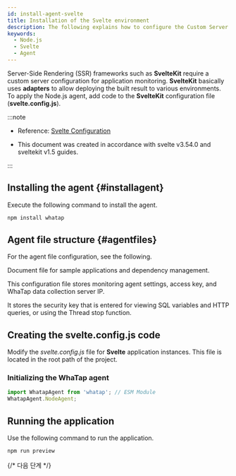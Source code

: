 ```yaml
---
id: install-agent-svelte
title: Installation of the Svelte environment
description: The following explains how to configure the Custom Server for monitoring the Node.js applications in the server-side rendering (SSR) framework such as Svelte.
keywords:
  - Node.js
  - Svelte
  - Agent
---
```


Server-Side Rendering (SSR) frameworks such as **SvelteKit** require a custom server configuration for application monitoring. **SvelteKit** basically uses **adapters** to allow deploying the built result to various environments. To apply the Node.js agent, add code to the **SvelteKit** configuration file (**svelte.config.js**). 

:::note

- Reference: [Svelte Configuration](https://kit.svelte.dev/docs/configuration)

- This document was created in accordance with svelte v3.54.0 and sveltekit v1.5 guides.

:::

<Steps>

## Installing the agent {#installagent}

Execute the following command to install the agent.

```bash title="BASH"
npm install whatap
```

## Agent file structure {#agentfiles}

For the agent file configuration, see the following.

<Filetree name="whatap">

<FiletreeItem name="package.json" type="file">Document file for sample applications and dependency management.</FiletreeItem>

<FiletreeItem name="whatap.conf" type="file">This configuration file stores monitoring agent settings, access key, and WhaTap data collection server IP.</FiletreeItem>

<FiletreeItem name="security.conf (or paramkey.txt)" type="file">It stores the security key that is entered for viewing SQL variables and HTTP queries, or using the Thread stop function.</FiletreeItem>

</Filetree>

## Creating the svelte.config.js code

Modify the *svelte.config.js* file for **Svelte** application instances. This file is located in the root path of the project.

### Initializing the WhaTap agent

```typescript title="svelte.config.js"
import WhatapAgent from 'whatap'; // ESM Module
WhatapAgent.NodeAgent;
```

## Running the application

Use the following command to run the application.

```bash title="SH"
npm run preview
```

</Steps>

{/* 다음 단계 */}

<NextSteps />

